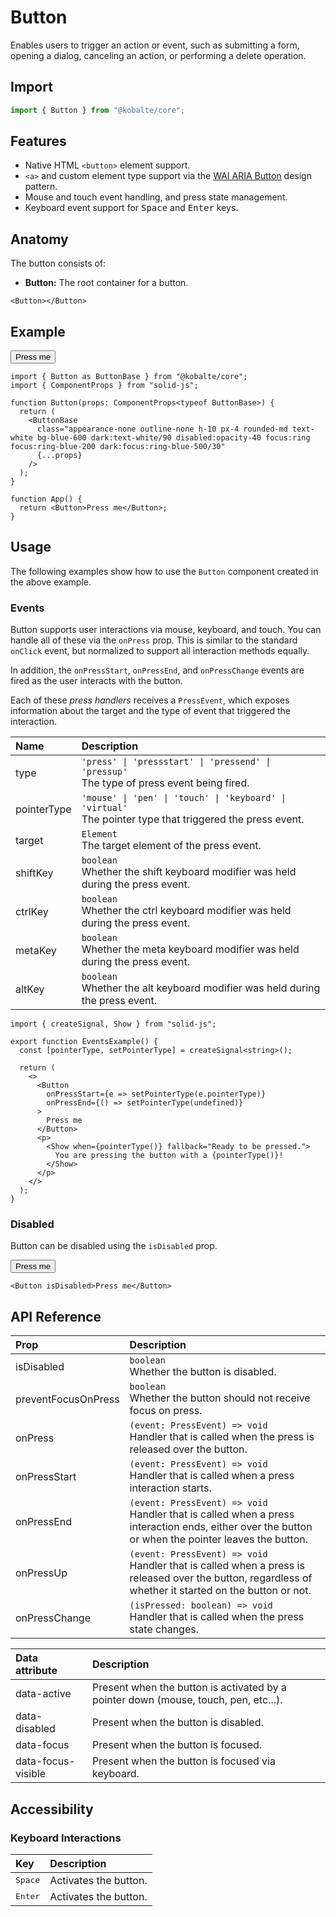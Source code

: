 

# Button

Enables users to trigger an action or event, such as submitting a form, opening a dialog, canceling an action, or performing a delete operation.

## Import

```ts
import { Button } from "@kobalte/core";
```

## Features

- Native HTML `<button>` element support.
- `<a>` and custom element type support via the [WAI ARIA Button](https://www.w3.org/WAI/ARIA/apg/patterns/button/) design pattern.
- Mouse and touch event handling, and press state management.
- Keyboard event support for <Kbd>Space</Kbd> and <Kbd>Enter</Kbd> keys.

## Anatomy

The button consists of:

- **Button:** The root container for a button.

```tsx
<Button></Button>
```

## Example

<Preview>
  <Button>Press me</Button>
</Preview>

```tsx
import { Button as ButtonBase } from "@kobalte/core";
import { ComponentProps } from "solid-js";

function Button(props: ComponentProps<typeof ButtonBase>) {
  return (
    <ButtonBase
      class="appearance-none outline-none h-10 px-4 rounded-md text-white bg-blue-600 dark:text-white/90 disabled:opacity-40 focus:ring focus:ring-blue-200 dark:focus:ring-blue-500/30"
      {...props}
    />
  );
}

function App() {
  return <Button>Press me</Button>;
}
```

## Usage

The following examples show how to use the `Button` component created in the above example.

### Events

Button supports user interactions via mouse, keyboard, and touch. You can handle all of these via the `onPress` prop. This is similar to the standard `onClick` event, but normalized to support all interaction methods equally.

In addition, the `onPressStart`, `onPressEnd`, and `onPressChange` events are fired as the user interacts with the button.

Each of these _press handlers_ receives a `PressEvent`, which exposes information about the target and the type of event that triggered the interaction.

| Name        | Description                                                                                                     |
| :---------- | :-------------------------------------------------------------------------------------------------------------- |
| type        | `'press' \| 'pressstart' \| 'pressend' \| 'pressup'` <br/> The type of press event being fired.                 |
| pointerType | `'mouse' \| 'pen' \| 'touch' \| 'keyboard' \| 'virtual'` <br/> The pointer type that triggered the press event. |
| target      | `Element` <br/> The target element of the press event.                                                          |
| shiftKey    | `boolean` <br/> Whether the shift keyboard modifier was held during the press event.                            |
| ctrlKey     | `boolean` <br/> Whether the ctrl keyboard modifier was held during the press event.                             |
| metaKey     | `boolean` <br/> Whether the meta keyboard modifier was held during the press event.                             |
| altKey      | `boolean` <br/> Whether the alt keyboard modifier was held during the press event.                              |

<Preview>
  <EventsExample />
</Preview>

```tsx {3,8-9}
import { createSignal, Show } from "solid-js";

export function EventsExample() {
  const [pointerType, setPointerType] = createSignal<string>();

  return (
    <>
      <Button
        onPressStart={e => setPointerType(e.pointerType)}
        onPressEnd={() => setPointerType(undefined)}
      >
        Press me
      </Button>
      <p>
        <Show when={pointerType()} fallback="Ready to be pressed.">
          You are pressing the button with a {pointerType()}!
        </Show>
      </p>
    </>
  );
}
```

### Disabled

Button can be disabled using the `isDisabled` prop.

<Preview>
  <Button isDisabled>Press me</Button>
</Preview>

```tsx
<Button isDisabled>Press me</Button>
```

## API Reference

| Prop                | Description                                                                                                                                                 |
| :------------------ | :---------------------------------------------------------------------------------------------------------------------------------------------------------- |
| isDisabled          | `boolean` <br/> Whether the button is disabled.                                                                                                             |
| preventFocusOnPress | `boolean` <br/> Whether the button should not receive focus on press.                                                                                       |
| onPress             | `(event: PressEvent) => void` <br/> Handler that is called when the press is released over the button.                                                      |
| onPressStart        | `(event: PressEvent) => void` <br/> Handler that is called when a press interaction starts.                                                                 |
| onPressEnd          | `(event: PressEvent) => void` <br/> Handler that is called when a press interaction ends, either over the button or when the pointer leaves the button.     |
| onPressUp           | `(event: PressEvent) => void` <br/> Handler that is called when a press is released over the button, regardless of whether it started on the button or not. |
| onPressChange       | `(isPressed: boolean) => void` <br/> Handler that is called when the press state changes.                                                                   |

| Data attribute     | Description                                                                         |
| :----------------- | :---------------------------------------------------------------------------------- |
| data-active        | Present when the button is activated by a pointer down (mouse, touch, pen, etc...). |
| data-disabled      | Present when the button is disabled.                                                |
| data-focus         | Present when the button is focused.                                                 |
| data-focus-visible | Present when the button is focused via keyboard.                                    |

## Accessibility

### Keyboard Interactions

| Key              | Description           |
| :--------------- | :-------------------- |
| <Kbd>Space</Kbd> | Activates the button. |
| <Kbd>Enter</Kbd> | Activates the button. |
